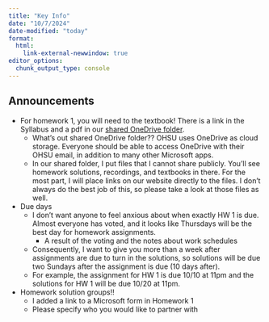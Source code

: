 ```yaml
---
title: "Key Info"
date: "10/7/2024"
date-modified: "today"
format: 
  html:
    link-external-newwindow: true
editor_options: 
  chunk_output_type: console
---
```


## Announcements

- For homework 1, you will need to the textbook! There is a link in the Syllabus and a pdf in our [shared OneDrive folder](https://ohsuitg-my.sharepoint.com/:f:/r/personal/wakim_ohsu_edu/Documents/Teaching/Classes/F24_BSTA_550/Student_files_BSTA_550?csf=1&web=1&e=0jf6kG).
  - What's out shared OneDrive folder?? OHSU uses OneDrive as cloud storage. Everyone should be able to access OneDrive with their OHSU email, in addition to many other Microsoft apps.  
  - In our shared folder, I put files that I cannot share publicly. You'll see homework solutions, recordings, and textbooks in there. For the most part, I will place links on our website directly to the files. I don't always do the best job of this, so please take a look at those files as well. 
- Due days
  - I don't want anyone to feel anxious about when exactly HW 1 is due. Almost everyone has voted, and it looks like Thursdays will be the best day for homework assignments.
    - A result of the voting and the notes about work schedules
  - Consequently, I want to give you more than a week after assignments are due to turn in the solutions, so solutions will be due two Sundays after the assignment is due (10 days after).
  - For example, the assignment for HW 1 is due 10/10 at 11pm and the solutions for HW 1 will be due 10/20 at 11pm.
- Homework solution groups!!
  - I added a link to a Microsoft form in Homework 1
  - Please specify who you would like to partner with
